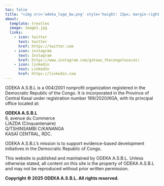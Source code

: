 ```yaml
---
toc: false
title: "<img src='odeka_logo_bw.png' style='height: 15px; margin-right: 24px;'>Legal Notice<img src='odeka_logo_bw.png' style='height: 15px; margin-left: 24px;'>"
about:
  template: trestles
  image: image1.jpg
  links:
    - icon: twitter
      text: twitter
      href: https://twitter.com
    - icon: instagram
      text: Instagram
      href: https://www.instagram.com/gateau_thecongolesecat/
    - icon: linkedin
      text: LinkedIn
      href: https://linkedin.com
---
```


ODEKA A.S.B.L is a 004/2001 nonprofit organization registered in the Democratic Republic of the Congo. It is incorporated in the Province of Central Kasaï under registration number 169/2020/KGA, with its principal office located at:

**ODEKA A.S.B.L**<br>
6, avenue du Commerce<br>
L/AZDA (Cinquantenaire)<br>
Q/TSHINSAMBI C/KANANGA<br>
KASAÏ CENTRAL, RDC.<br>

ODEKA A.S.B.L’s mission is to support evidence-based development initiatives in the Democratic Republic of Congo.

This website is published and maintained by ODEKA A.S.B.L. Unless otherwise stated, all content on this site is the property of ODEKA A.S.B.L and may not be reproduced without prior written permission.

**Copyright © 2025 ODEKA A.S.B.L. All rights reserved.**